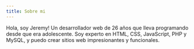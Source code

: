 ```yaml
---
title: Sobre mi
---
```


Hola, soy Jeremy! Un desarrollador web de 26 años que lleva programando desde que era adolescente. Soy experto en HTML, CSS, JavaScript, PHP y MySQL, y puedo crear sitios web impresionantes y funcionales.
